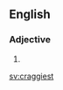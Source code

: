 ==English==

===Adjective===
{{head|en|adjective superlative form}}

# {{en-superlative of|craggy}}

[[sv:craggiest]]